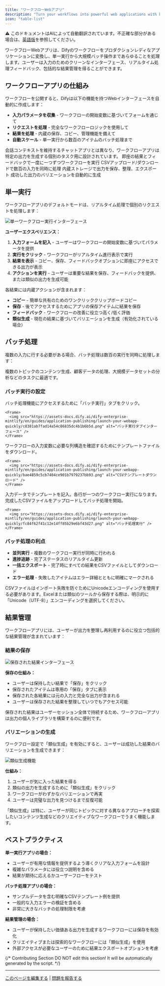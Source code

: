 ```yaml
---
title: "ワークフローWebアプリ"
description: "Turn your workflows into powerful web applications with batch processing, result management, and streamlined user experiences"
icon: "table-list"
---
```


<Note> ⚠️ このドキュメントはAIによって自動翻訳されています。不正確な部分がある場合は、[英語版](/en/documentation/pages/publish/workflow-webapp)を参照してください。</Note>


ワークフローWebアプリは、Difyのワークフローをプロダクションレディなアプリケーションに変換し、単一実行から大規模バッチ操作まであらゆることを処理します。ユーザーは入力のためのクリーンなインターフェース、リアルタイム処理フィードバック、包括的な結果管理を得ることができます。

## ワークフローアプリの仕組み

ワークフローを公開すると、Difyは以下の機能を持つWebインターフェースを自動的に作成します：

- **入力パラメータを収集** - ワークフローの開始変数に基づいてフォームを通じて
- **リクエストを処理** - 完全なワークフローロジックを使用して  
- **結果を処理** - 内蔵の保存、コピー、管理機能を備えて
- **自動スケール** - 単一実行から数百のアイテムのバッチ処理まで

<Info>
会話コンテキストを維持するチャットアプリとは異なり、ワークフローアプリは特定の出力を生成する個別のタスク用に設計されています。
</Info>

<CardGroup cols={2}>
  <Card title="単一実行" icon="play">
    即座の結果とフィードバックで一度に一つずつワークフローを実行
  </Card>
  <Card title="バッチ処理" icon="layer-group">
    CSVアップロード/ダウンロードで数百の入力を同時に処理
  </Card>
  <Card title="結果管理" icon="bookmark">
    内蔵ストレージで出力を保存、整理、エクスポート
  </Card>
  <Card title="類似生成" icon="copy">
    成功した出力のバリエーションを自動的に生成
  </Card>
</CardGroup>

## 単一実行

ワークフローアプリのデフォルトモードは、リアルタイム処理で個別のリクエストを処理します：

<Frame>
  <img src="https://assets-docs.dify.ai/dify-enterprise-mintlify/en/guides/application-publishing/launch-your-webapp-quickly/4c5380cf71066d933082f7c30deacb01.png" alt="単一ワークフロー実行インターフェース" />
</Frame>

**ユーザーエクスペリエンス：**
1. **入力フォームを記入** - ユーザーはワークフローの開始変数に基づいてパラメータを提供
2. **実行をクリック** - ワークフローがリアルタイム進行表示で実行  
3. **結果を表示** - コピー、保存、フィードバックオプションに即座にアクセスできる出力が表示
4. **アクションを実行** - ユーザーは重要な結果を保存、フィードバックを提供、または類似の出力を生成可能

各結果には内蔵アクションが含まれます：
- **コピー** - 簡単な共有のためのワンクリッククリップボードコピー
- **保存** - 後でアクセスするためにアプリの保存アイテムに結果を保存
- **フィードバック** - ワークフローの改善に役立つ高く/低く評価
- **類似生成** - 現在の結果に基づいてバリエーションを生成（有効化されている場合）

## バッチ処理

複数の入力に行する必要がある場合、バッチ処理は数百の実行を同時に処理します：

<Tip>
複数のトピックのコンテンツ生成、顧客データの処理、大規模データセットの分析などのタスクに最適です。
</Tip>

### バッチ実行の設定

<Steps>
  <Step title="バッチモードに切り替え">
    バッチ処理機能にアクセスするために「バッチ実行」タブをクリック。
    
    <Frame>
      <img src="https://assets-docs.dify.ai/dify-enterprise-mintlify/en/guides/application-publishing/launch-your-webapp-quickly/c8381ab7fad14a54c86835dc4b1b6b5d.png" alt="バッチ実行タブインターフェース" />
    </Frame>
  </Step>
  
  <Step title="CSVテンプレートを取得">
    ワークフローの入力変数に必要な列構造を確認するためにテンプレートファイルをダウンロード。
    
    <Frame>
      <img src="https://assets-docs.dify.ai/dify-enterprise-mintlify/en/guides/application-publishing/launch-your-webapp-quickly/bae4859c5cb7404ce901b7979237bb93.png" alt="CSVテンプレートダウンロード" />
    </Frame>
  </Step>
  
  <Step title="データを準備">
    入力データでテンプレートを記入。各行が一つのワークフロー実行になります。
  </Step>
  
  <Step title="アップロードして実行">
    完成したCSVファイルをアップロードしてバッチ処理を開始。
    
    <Frame>
      <img src="https://assets-docs.dify.ai/dify-enterprise-mintlify/en/guides/application-publishing/launch-your-webapp-quickly/fc84f62f41c12e14ff85b29e6bf43d27.png" alt="バッチ処理実行" />
    </Frame>
  </Step>
</Steps>

### バッチ処理の利点

- **並列実行** - 複数のワークフロー実行が同時に行われる
- **進捗追跡** - 完了ステータスのリアルタイム更新
- **一括エクスポート** - 完了時にすべての結果をCSVファイルとしてダウンロード
- **エラー処理** - 失敗したアイテムはエラー詳細とともに明確にマークされる

<Warning>
CSVファイルはインポート失敗を防ぐためにUnicodeエンコーディングを使用する必要があります。Excelまたは類似のツールから保存する際は、明示的に「Unicode（UTF-8）」エンコーディングを選択してください。
</Warning>

## 結果管理

ワークフローアプリには、ユーザーが出力を整理し再利用するのに役立つ包括的な結果管理が含まれています：

### 結果の保存

<Frame>
  <img src="https://assets-docs.dify.ai/dify-enterprise-mintlify/en/guides/application-publishing/launch-your-webapp-quickly/3cdd15e87aa1f1aae9f6abadb0f16d1f.png" alt="保存された結果インターフェース" />
</Frame>

**保存の仕組み：**
- ユーザーは保持したい結果で「保存」をクリック
- 保存されたアイテムは専用の「保存」タブに表示
- 保存された各結果には元の入力と完全な出力が含まれる
- ユーザーは保存された結果を整理していつでもアクセス可能

<Info>
保存された結果はユーザーセッション全体で持続するため、ワークフローアプリは出力の個人ライブラリを構築するのに便利です。
</Info>

### バリエーションの生成

ワークフロー設定で「類似生成」を有効にすると、ユーザーは成功した結果のバリエーションを生成できます：

<Frame>
  <img src="https://assets-docs.dify.ai/dify-enterprise-mintlify/en/guides/application-publishing/launch-your-webapp-quickly/65fb111d8e89a8f7b761859265e42f0a.png" alt="類似生成機能" />
</Frame>

**仕組み：**
1. ユーザーが気に入った結果を得る
2. 類似の出力を生成するために「類似生成」をクリック
3. ワークフローがわずかなバリエーションで再実
4. ユーザーは完璧な出力を見つけるまで反復可能

<Tip>
「類似生成」は特に、ユーザーが同じトピックに対する異なるアプローチを探索したいコンテンツ生成などのクリエイティブなワークフローでうまく機能します。
</Tip>

## ベストプラクティス

**単一実行アプリの場合：**
- ユーザーが有用な情報を提供するよう導くクリアな入力フォームを設計
- 複雑なパラメータには役立つ説明を含める
- 結果が期待に応えるかユーザーフローをテスト

**バッチ処理アプリの場合：**
- サンプルデータを含む明確なCSVテンプレート例を提供
- 一般的な入力エラーの検証を含める
- 非常に大きなバッチの処理制限を考慮

**結果管理の場合：**
- ユーザーが保持したい価値ある出力を生成するワークフローには保存を有効化
- クリエイティブまたは探索的なワークフローには「類似生成」を使用
- 外部アクセスが必要なユーザーのために結果エクスポートオプションを考慮

{/*
Contributing Section
DO NOT edit this section!
It will be automatically generated by the script.
*/}

---

[このページを編集する](https://github.com/langgenius/dify-docs/edit/main/ja-jp/documentation/pages/publish/workflow-webapp.mdx) | [問題を報告する](https://github.com/langgenius/dify-docs/issues/new?template=docs.yml)

